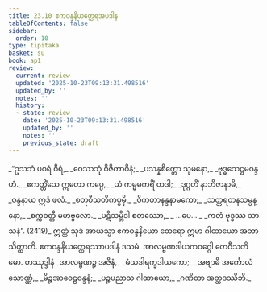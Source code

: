 ```yaml
---
title: 23.10 ဧကဝန္ဒနိယတ္ထေရအပဒါန
tableOfContents: false
sidebar:
  order: 10
type: tipitaka
basket: su
book: ap1
review:
  current: review
  updated: '2025-10-23T09:13:31.498516'
  updated_by: ''
  notes: ''
  history:
  - state: review
    date: '2025-10-23T09:13:31.498516'
    updated_by: ''
    notes: ''
    previous_state: draft
---
```



<ReviewStatus review={frontmatter.review} showDetails={true} />

<HypothesisAnnotation frontmatter={frontmatter} />

<DynamicBreadcrumb />

<Division number="48" book="ap1" e="ch" v="20" p="244">

<Paragraph number="2964" type="verses" book="ap1">
_“ဥသဘံ ပဝရံ ဝီရံ,_  
_ဝေဿဘုံ ဝိဇိတာဝိနံ;_  
_ပသန္နစိတ္တော သုမနော,_  
_ဗုဒ္ဓသေဋ္ဌမဝန္ဒဟံ._  

</Paragraph>

</Division>
<Division number="49" book="ap1" e="ch" v="20" p="244">

<Paragraph number="2965" type="verses" book="ap1">
_ဧကတ္တိံသေ ဣတော ကပ္ပေ,_  
_ယံ ကမ္မမကရိံ တဒါ;_  
_ဒုဂ္ဂတိံ နာဘိဇာနာမိ,_  
_ဝန္ဒနာယ ဣဒံ ဖလံ._  

</Paragraph>

</Division>
<Division number="50" book="ap1" e="ch" v="20" p="244">

<Paragraph number="2966" type="verses" book="ap1">
_စတုဝီသတိကပ္ပမှိ,_  
_ဝိကတာနန္ဒနာမကော;_  
_သတ္တရတနသမ္ပန္နော,_  
_စက္ကဝတ္တီ မဟဗ္ဗလော._  

</Paragraph>

</Division>
<Division number="51" book="ap1" e="ch" v="20" p="244">

<Paragraph number="2967" type="verses" book="ap1">
_ပဋိသမ္ဘိဒါ စတဿော,_  
_ …ပေ… _  
_ကတံ ဗုဒ္ဓဿ သာသနံ”. (2419)_  

</Paragraph>

<Paragraph number="2968" book="ap1">
ဣတ္ထံ သုဒံ အာယသ္မာ ဧကဝန္ဒနိယော ထေရော ဣမာ ဂါထာယော အဘာသိတ္ထာတိ.

</Paragraph>
</Division>

<Paragraph number="2969" type="center" book="ap1">
ဧကဝန္ဒနိယတ္ထေရဿာပဒါနံ ဒသမံ.



</Paragraph>

<Paragraph number="2970" type="center" book="ap1">
အာလမ္ဗဏဒါယကဝဂ္ဂေါ တေဝီသတိမော.



</Paragraph>

<Paragraph number="2971" type="center" book="ap1">
တဿုဒ္ဒါနံ


</Paragraph>

<Paragraph number="2972" type="verses" book="ap1">
_အာလမ္ဗဏဉ္စ အဇိနံ,_  
_မံသဒါရက္ခဒါယကော;_  
_အဗျာဓိ အင်္ကောလံ သောဏ္ဏံ,_  
_မိဉ္ဇအာဝေဠဝန္ဒနံ;_  
_ပဉ္စပညာသ ဂါထာယော,_  
_ဂဏိတာ အတ္ထဒဿိဘိ._
</Paragraph>
